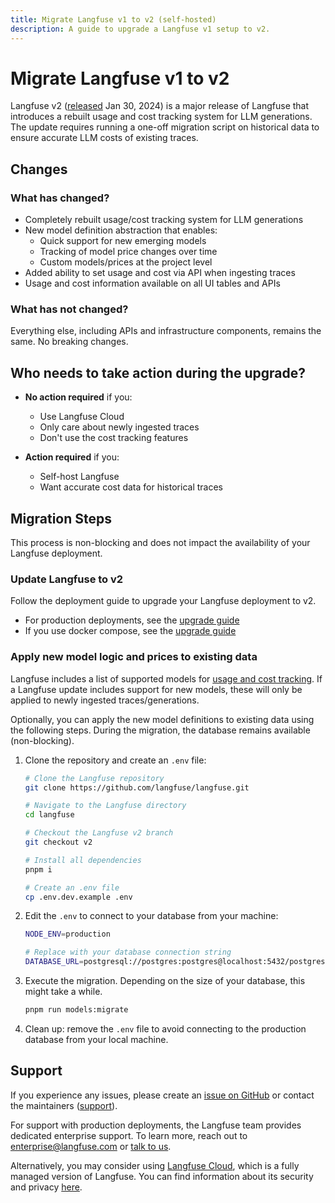 ```yaml
---
title: Migrate Langfuse v1 to v2 (self-hosted)
description: A guide to upgrade a Langfuse v1 setup to v2.
---
```


# Migrate Langfuse v1 to v2

Langfuse v2 ([released](https://github.com/langfuse/langfuse/releases/tag/v2.0.0) Jan 30, 2024) is a major release of Langfuse that introduces a rebuilt usage and cost tracking system for LLM generations. The update requires running a one-off migration script on historical data to ensure accurate LLM costs of existing traces.

## Changes

### What has changed?

- Completely rebuilt usage/cost tracking system for LLM generations
- New model definition abstraction that enables:
  - Quick support for new emerging models
  - Tracking of model price changes over time
  - Custom models/prices at the project level
- Added ability to set usage and cost via API when ingesting traces
- Usage and cost information available on all UI tables and APIs

### What has not changed?

Everything else, including APIs and infrastructure components, remains the same. No breaking changes.

## Who needs to take action during the upgrade?

- **No action required** if you:

  - Use Langfuse Cloud
  - Only care about newly ingested traces
  - Don't use the cost tracking features

- **Action required** if you:
  - Self-host Langfuse
  - Want accurate cost data for historical traces

## Migration Steps

<Callout type="info">
  This process is non-blocking and does not impact the availability of your
  Langfuse deployment.
</Callout>

<Steps>

### Update Langfuse to v2

Follow the deployment guide to upgrade your Langfuse deployment to v2.

- For production deployments, see the [upgrade guide](/self-hosting/v2/deployment-guide#update)
- If you use docker compose, see the [upgrade guide](/self-hosting/v2/docker-compose)

### Apply new model logic and prices to existing data

Langfuse includes a list of supported models for [usage and cost tracking](/docs/model-usage-and-cost). If a Langfuse update includes support for new models, these will only be applied to newly ingested traces/generations.

Optionally, you can apply the new model definitions to existing data using the following steps. During the migration, the database remains available (non-blocking).

1. Clone the repository and create an `.env` file:

   ```bash
   # Clone the Langfuse repository
   git clone https://github.com/langfuse/langfuse.git

   # Navigate to the Langfuse directory
   cd langfuse

   # Checkout the Langfuse v2 branch
   git checkout v2

   # Install all dependencies
   pnpm i

   # Create an .env file
   cp .env.dev.example .env
   ```

2. Edit the `.env` to connect to your database from your machine:

   ```bash filename=".env"
   NODE_ENV=production

   # Replace with your database connection string
   DATABASE_URL=postgresql://postgres:postgres@localhost:5432/postgres
   ```

3. Execute the migration. Depending on the size of your database, this might take a while.

   ```bash
   pnpm run models:migrate
   ```

4. Clean up: remove the `.env` file to avoid connecting to the production database from your local machine.

</Steps>

## Support

If you experience any issues, please create an [issue on GitHub](/issues) or contact the maintainers ([support](/support)).

For support with production deployments, the Langfuse team provides dedicated enterprise support. To learn more, reach out to enterprise@langfuse.com or [talk to us](/talk-to-us).

Alternatively, you may consider using [Langfuse Cloud](/docs/deployment/cloud), which is a fully managed version of Langfuse. You can find information about its security and privacy [here](/security).
